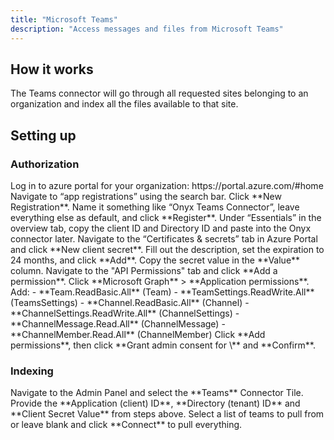 ```yaml
---
title: "Microsoft Teams"
description: "Access messages and files from Microsoft Teams"
---
```


## How it works

The Teams connector will go through all requested sites belonging to an organization and index all the files available
to that site.

## Setting up

### Authorization

<Steps>
  <Step title="Open Azure Portal">
    Log in to azure portal for your organization: https://portal.azure.com/#home
  </Step>

  <Step title="Create app registration">
    Navigate to “app registrations” using the search bar. Click **New Registration**.
    Name it something like “Onyx Teams Connector”, leave everything else as default, and click **Register**.
  </Step>

  <Step title="Copy IDs">
    Under “Essentials” in the overview tab, copy the client ID and Directory ID and paste into the Onyx connector later.
  </Step>

  <Step title="Create client secret">
    Navigate to the “Certificates & secrets” tab in Azure Portal and click **New client secret**.
    Fill out the description, set the expiration to 24 months, and click **Add**.
    Copy the secret value in the **Value** column.
  </Step>

  <Step title="Add API permissions">
    Navigate to the "API Permissions" tab and click **Add a permission**.
    Click **Microsoft Graph** > **Application permissions**. Add:
    - **Team.ReadBasic.All** (Team)
    - **TeamSettings.ReadWrite.All** (TeamsSettings)
    - **Channel.ReadBasic.All** (Channel)
    - **ChannelSettings.ReadWrite.All** (ChannelSettings)
    - **ChannelMessage.Read.All** (ChannelMessage)
    - **ChannelMember.Read.All** (ChannelMember)
    Click **Add permissions**, then click **Grant admin consent for \<Organization name\>** and **Confirm**.
  </Step>
</Steps>

### Indexing

<Steps>
  <Step title="Open Teams connector">
    Navigate to the Admin Panel and select the **Teams** Connector Tile.
  </Step>

  <Step title="Enter credentials">
    Provide the **Application (client) ID**, **Directory (tenant) ID** and **Client Secret Value** from steps above.
  </Step>

  <Step title="Select teams and connect">
    Select a list of teams to pull from or leave blank and click **Connect** to pull everything.
  </Step>
</Steps>
